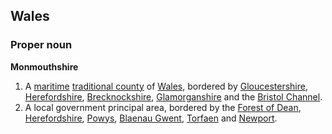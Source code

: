 ==Wales==
===Proper noun===
'''Monmouthshire'''
{{wikipedia}}
# A [[maritime]] [[traditional county]] of [[Wales]], bordered by [[Gloucestershire]], [[Herefordshire]], [[Brecknockshire]], [[Glamorganshire]] and the [[Bristol Channel]].
# A local government principal area, bordered by the [[Forest of Dean]], [[Herefordshire]], [[Powys]], [[Blaenau Gwent]], [[Torfaen]] and [[Newport]].